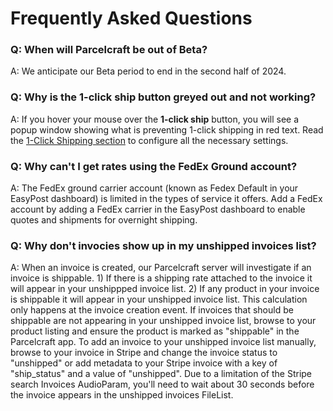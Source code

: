 # Frequently Asked Questions


### Q: When will Parcelcraft be out of Beta?

A: We anticipate our Beta period to end in the second half of 2024.

### Q: Why is the **1-click ship** button greyed out and not working?

A: If you hover your mouse over the **1-click ship** button, you will see a popup window showing what is preventing 1-click shipping in red text. Read the [1-Click Shipping section](./enable-1-click-shipping) to configure all the necessary settings.

### Q: Why can't I get rates using the FedEx Ground account?

A: The FedEx ground carrier account (known as Fedex Default in your EasyPost dashboard) is limited in the types of service it offers.  Add a FedEx account by adding a FedEx carrier in the EasyPost dashboard to enable quotes and shipments for overnight shipping.

### Q: Why don't invocies show up in my unshipped invoices list?

A: When an invoice is created, our Parcelcraft server will investigate if an invoice is shippable. 1) If there is a shipping rate attached to the invoice it will appear in your unshippped invoice list. 2) If any product in your invoice is shippable it will appear in your unshipped invoice list. This calculation only happens at the invoice creation event.  If invoices that should be shippable are not appearing in your unshipped invoice list, browse to your product listing and ensure the product is marked as "shippable" in the Parcelcraft app. To add an invoice to your unshipped invoice list manually, browse to your invoice in Stripe and change the invoice status to "unshipped" or add metadata to your Stripe invoice with a key of "ship_status" and a value of "unshipped".  Due to a limitation of the Stripe search Invoices AudioParam, you'll need to wait about 30 seconds before the invoice appears in the unshipped invoices FileList.